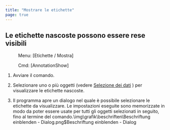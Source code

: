 ```yaml
---
title: "Mostrare le etichette"
page: true
---
```

## Le etichette nascoste possono essere rese visibili
 <Menu> Menu: [Etichette / Mostra] </Menu> 
 <Menu> Cmd: [AnnotationShow] </Menu> 


1. Avviare il comando.

2. Selezionare uno o pi&#249; oggetti (vedere 
[Selezione dei dati](../grafik/selektionvondaten)
) per visualizzare le etichette nascoste.

3. Il programma apre un dialogo nel quale &#232; possibile selezionare le etichette da visualizzare. Le impostazioni eseguite sono memorizzate in modo da poter essere usate per tutti gli oggetti selezionati in seguito, fino al termine del comando.<Image>\img\grafik\beschriften\Beschriftung einblenden - Dialog.png$Beschriftung einblenden - Dialog</Image>